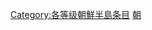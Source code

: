 {{catmore1|[[Wikipedia:朝鲜半岛专题|Wikipedia:朝鲜半岛专题]]}}
{{Articles by Quality|topic=朝鲜半岛|project=朝鲜半岛|format=toc}}
{{emptycat}}
[[Category:各等级朝鮮半島条目|Category:各等级朝鮮半島条目]]
[[Category:列表級條目|朝]]